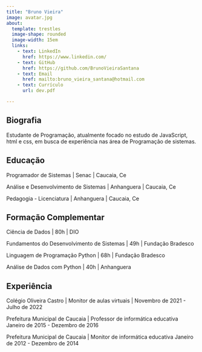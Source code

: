 ```yaml
---
title: "Bruno Vieira"
image: avatar.jpg
about: 
  template: trestles
  image-shape: rounded
  image-width: 15em
  links:
    - text: LinkedIn
      href: https://www.linkedin.com/
    - text: GitHub
      href: https://github.com/BrunoVieiraSantana
    - text: Email
      href: mailto:bruno_vieira_santana@hotmail.com
    - text: Currículo
      url: dev.pdf

---
```

:::{#hero-heading}

## Biografia

Estudante de Programação, atualmente focado no estudo de JavaScript, html e css, em busca de experiência nas área de Programação de sistemas.

## Educação

Programador de Sistemas | 
Senac | Caucaia, Ce 

Análise e Desenvolvimento de Sistemas | 
Anhanguera | Caucaia, Ce

Pedagogia - Licenciatura | 
Anhanguera | Caucaia, Ce

## Formação Complementar
Ciência de Dados | 80h | DIO

Fundamentos do Desenvolvimento de Sistemas | 49h | Fundação Bradesco

Linguagem de Programação Python | 68h | Fundação Bradesco

Análise de Dados com Python | 40h | Anhanguera

## Experiência

Colégio Oliveira Castro | 
Monitor de aulas virtuais | 
Novembro de 2021 - Julho de 2022

Prefeitura Municipal de Caucaia | 
Professor de informática educativa 
Janeiro de 2015 - Dezembro de 2016

Prefeitura Municipal de Caucaia | 
Monitor de informática educativa 
Janeiro de 2012 - Dezembro de 2014




:::




